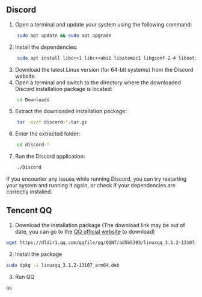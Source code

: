 ## Discord

1. Open a terminal and update your system using the following command:

```bash
    sudo apt update && sudo apt upgrade
```

2. Install the dependencies:

```bash
    sudo apt install libc++1 libc++abi1 libatomic1 libgconf-2-4 libnotify4 libnspr4 libnss3 libxss1 libxtst6 xdg-utils
```

3. Download the latest Linux version (for 64-bit systems) from the Discord website.
4. Open a terminal and switch to the directory where the downloaded Discord installation package is located:

```bash
    cd Downloads
```

5. Extract the downloaded installation package:

```bash
    tar -xvzf discord-*.tar.gz
```

6. Enter the extracted folder:

```bash
    cd discord-*
```

7. Run the Discord application:

```bash
    ./Discord
```

If you encounter any issues while running Discord, you can try restarting your system and running it again, or check if your dependencies are correctly installed.

## Tencent QQ

1. Download the installation package (The download link may be out of date, you can go to the [QQ official website](https://im.qq.com/linuxqq/index.shtml) to download)

```bash
wget https://dldir1.qq.com/qqfile/qq/QQNT/ad5b5393/linuxqq_3.1.2-13107_arm64.deb
```

2. Install the package

```bash
sudo dpkg -i linuxqq_3.1.2-13107_arm64.deb
```

3. Run QQ

```bash
qq
```
